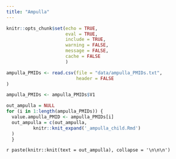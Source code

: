 ```yaml
---
title: "Ampulla"
---
```


```r
knitr::opts_chunk$set(echo = TRUE,
                      eval = TRUE,
                      include = TRUE,
                      warning = FALSE,
                      message = FALSE,
                      cache = FALSE
                      )
```


```r

ampulla_PMIDs <- read.csv(file = "data/ampulla_PMIDs.txt",
                          header = FALSE
)

ampulla_PMIDs <- ampulla_PMIDs$V1

```


```r
out_ampulla = NULL
for (i in 1:length(ampulla_PMIDs)) {
  value.ampulla_PMID <- ampulla_PMIDs[i]
  out_ampulla = c(out_ampulla,
          knitr::knit_expand('_ampulla_child.Rmd')
  )
  }

```



`r paste(knitr::knit(text = out_ampulla), collapse = '\n\n\n')`



